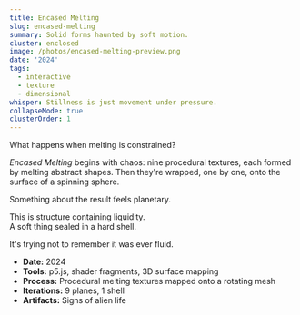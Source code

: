 ```yaml
---
title: Encased Melting
slug: encased-melting
summary: Solid forms haunted by soft motion.
cluster: enclosed
image: /photos/encased-melting-preview.png
date: '2024'
tags:
  - interactive
  - texture
  - dimensional
whisper: Stillness is just movement under pressure.
collapseMode: true
clusterOrder: 1
---
```



<ProjectOverview>
What happens when melting is constrained?

*Encased Melting* begins with chaos: nine procedural textures, each formed by melting abstract shapes. Then they're wrapped, one by one, onto the surface of a spinning sphere.

Something about the result feels planetary.  

This is structure containing liquidity.  
A soft thing sealed in a hard shell.
</ProjectOverview>

<MediaSection title="Orbital Skins">
<div className="grid grid-cols-1 sm:grid-cols-3 gap-4 px-4 sm:px-6 md:px-8">
    <ZoomImage src="/photos/texture0.png" alt="Texture 0" />
    <ZoomImage src="/photos/texture1.png" alt="Texture 1" />
    <ZoomImage src="/photos/texture2.png" alt="Texture 2" />
    <ZoomImage src="/photos/texture3.png" alt="Texture 3" />
    <ZoomImage src="/photos/texture4.png" alt="Texture 4" />
    <ZoomImage src="/photos/texture5.png" alt="Texture 5" />
    <ZoomImage src="/photos/texture6.png" alt="Texture 6" />
    <ZoomImage src="/photos/texture7.png" alt="Texture 7" />
    <ZoomImage src="/photos/texture8.png" alt="Texture 8" />
  </div>
</MediaSection>

<MediaSection title="Encapsulation Test Chamber">
  <MediaItem
    title="Encased Melting"
    description="The orb responds to touch. Each texture has its own gravity."
  >
    <EncasedMeltingSphere />
  </MediaItem>
</MediaSection>

<FieldNote>
It's trying not to remember it was ever fluid.
</FieldNote>

<CollapseMetadata>
  <ul>
    <li><strong>Date:</strong> 2024</li>
    <li><strong>Tools:</strong> p5.js, shader fragments, 3D surface mapping</li>
    <li><strong>Process:</strong> Procedural melting textures mapped onto a rotating mesh</li>
    <li><strong>Iterations:</strong> 9 planes, 1 shell</li>
    <li><strong>Artifacts:</strong> Signs of alien life</li>
  </ul>
</CollapseMetadata>

<CallToAction email="aaron.demby.jones@gmail.com" />
